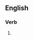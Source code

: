 ==English==

===Verb===
{{head|en|verb form}}

# {{present participle of|depauperate|lang=en|nocat=1}}